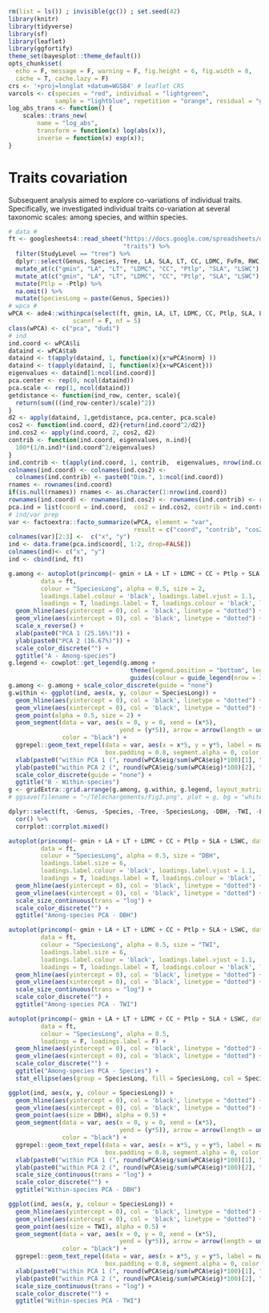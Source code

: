 ```r
rm(list = ls()) ; invisible(gc()) ; set.seed(42)
library(knitr)
library(tidyverse)
library(sf)
library(leaflet)
library(ggfortify)
theme_set(bayesplot::theme_default())
opts_chunk$set(
  echo = F, message = F, warning = F, fig.height = 6, fig.width = 8,
  cache = T, cache.lazy = F)
crs <- '+proj=longlat +datum=WGS84' # leaflet CRS
varcols <- c(species = "red", individual = "lightgreen", 
             sample = "lightblue", repetition = "orange", residual = "grey")
log_abs_trans <- function() {
    scales::trans_new(
        name = "log_abs", 
        transform = function(x) log(abs(x)), 
        inverse = function(x) exp(x));
}
```

# Traits covariation

Subsequent analysis aimed to explore co-variations of individual traits. 
Specifically, we investigated individual traits co-variation at several taxonomic scales: among species, and within species.

```r
# data #
ft <- googlesheets4::read_sheet("https://docs.google.com/spreadsheets/d/19eULgGa02RS6hwn2ngeEu4akF2YdaQGHS5xSac2hIYI/edit?usp=sharing",
                                "traits") %>% 
  filter(StudyLevel == "tree") %>% 
  dplyr::select(Genus, Species, Tree, LA, SLA, LT, CC, LDMC, FvFm, RWC, LSWC, Ptlp, gmin, DBH, TWI) %>% 
  mutate_at(c("gmin", "LA", "LT", "LDMC", "CC", "Ptlp", "SLA", "LSWC"), abs) %>% 
  mutate_at(c("gmin", "LA", "LT", "LDMC", "CC", "Ptlp", "SLA", "LSWC"), log) %>% 
  mutate(Ptlp = -Ptlp) %>% 
  na.omit() %>% 
  mutate(SpeciesLong = paste(Genus, Species))
# wpca #
wPCA <- ade4::withinpca(select(ft, gmin, LA, LT, LDMC, CC, Ptlp, SLA, LSWC), as.factor(ft$SpeciesLong), 
                  scannf = F, nf = 5)
class(wPCA) <- c("pca", "dudi")
# ind
ind.coord <- wPCA$li
dataind <- wPCA$tab
dataind <- t(apply(dataind, 1, function(x){x*wPCA$norm} ))
dataind <- t(apply(dataind, 1, function(x){x+wPCA$cent}))
eigenvalues <- dataind[1:ncol(ind.coord)]
pca.center <- rep(0, ncol(dataind))
pca.scale <- rep(1, ncol(dataind))
getdistance <- function(ind_row, center, scale){
  return(sum(((ind_row-center)/scale)^2))
}
d2 <- apply(dataind, 1,getdistance, pca.center, pca.scale)
cos2 <- function(ind.coord, d2){return(ind.coord^2/d2)}
ind.cos2 <- apply(ind.coord, 2, cos2, d2)
contrib <- function(ind.coord, eigenvalues, n.ind){
  100*(1/n.ind)*(ind.coord^2/eigenvalues)
}
ind.contrib <- t(apply(ind.coord, 1, contrib,  eigenvalues, nrow(ind.coord)))
colnames(ind.coord) <- colnames(ind.cos2) <-
  colnames(ind.contrib) <- paste0("Dim.", 1:ncol(ind.coord)) 
rnames <- rownames(ind.coord)
if(is.null(rnames)) rnames <- as.character(1:nrow(ind.coord))
rownames(ind.coord) <- rownames(ind.cos2) <- rownames(ind.contrib) <- rnames
pca.ind = list(coord = ind.coord,  cos2 = ind.cos2, contrib = ind.contrib)
# ind/var prep
var <- factoextra::facto_summarize(wPCA, element = "var", 
                                   result = c("coord", "contrib", "cos2"), axes = 1:2)
colnames(var)[2:3] <-  c("x", "y")
ind <- data.frame(pca.ind$coord[, 1:2, drop=FALSE])
colnames(ind)<- c("x", "y")
ind <- cbind(ind, ft)
```

```r
g.among <- autoplot(princomp(~ gmin + LA + LT + LDMC + CC + Ptlp + SLA + LSWC, data = ft, cor = T), 
         data = ft,
         colour = "SpeciesLong", alpha = 0.5, size = 2,
         loadings.label.colour = 'black', loadings.label.vjust = 1.1,
         loadings = T, loadings.label = T, loadings.colour = 'black', loadings.label.repel = T) +
  geom_hline(aes(yintercept = 0), col = 'black', linetype = "dotted") +
  geom_vline(aes(xintercept = 0), col = 'black', linetype = "dotted") +
  scale_x_reverse() +
  xlab(paste0("PCA 1 (25.16%)")) +
  ylab(paste0("PCA 2 (16.67%)")) +
  scale_color_discrete("") +
  ggtitle("A - Among-species") 
g.legend <- cowplot::get_legend(g.among +
                                  theme(legend.position = "bottom", legend.text = element_text(size = rel(0.8))) +
                                  guides(colour = guide_legend(nrow = 3)))
g.among <- g.among + scale_color_discrete(guide = "none")
g.within <- ggplot(ind, aes(x, y, colour = SpeciesLong)) +
  geom_hline(aes(yintercept = 0), col = 'black', linetype = "dotted") +
  geom_vline(aes(xintercept = 0), col = 'black', linetype = "dotted") +
  geom_point(alpha = 0.5, size = 2) +
  geom_segment(data = var, aes(x = 0, y = 0, xend = (x*5),
                               yend = (y*5)), arrow = arrow(length = unit(1/2, "picas")),
               color = "black") +
  ggrepel::geom_text_repel(data = var, aes(x = x*5, y = y*5, label = name),
                           box.padding = 0.8, segment.alpha = 0, color = "black") +
  xlab(paste0("within PCA 1 (", round(wPCA$eig/sum(wPCA$eig)*100)[1], "%)")) +
  ylab(paste0("within PCA 2 (", round(wPCA$eig/sum(wPCA$eig)*100)[2], "%)")) +
  scale_color_discrete(guide = "none") +
  ggtitle("B - Within-species")
g <- gridExtra::grid.arrange(g.among, g.within, g.legend, layout_matrix = rbind(c(1,2), c(3,3)), heights = c(3,1))
# ggsave(filename = "~/Téléchargements/Fig3.png", plot = g, bg = "white", height = 4, width = 6)
```

```r
dplyr::select(ft, -Genus, -Species, -Tree, -SpeciesLong, -DBH, -TWI, -FvFm, -RWC) %>% 
  cor() %>% 
  corrplot::corrplot.mixed()
```

```r
autoplot(princomp(~ gmin + LA + LT + LDMC + CC + Ptlp + SLA + LSWC, data = ft, cor = T), 
         data = ft,
         colour = "SpeciesLong", alpha = 0.5, size = "DBH",
         loadings.label.size = 6,
         loadings.label.colour = 'black', loadings.label.vjust = 1.1,
         loadings = T, loadings.label = T, loadings.colour = 'black', loadings.label.repel = T) +
  geom_hline(aes(yintercept = 0), col = 'black', linetype = "dotted") +
  geom_vline(aes(xintercept = 0), col = 'black', linetype = "dotted") +
  scale_size_continuous(trans = "log") +
  scale_color_discrete("") +
  ggtitle("Among-species PCA - DBH")
```


```r
autoplot(princomp(~ gmin + LA + LT + LDMC + CC + Ptlp + SLA + LSWC, data = ft, cor = T), 
         data = ft,
         colour = "SpeciesLong", alpha = 0.5, size = "TWI",
         loadings.label.size = 6,
         loadings.label.colour = 'black', loadings.label.vjust = 1.1,
         loadings = T, loadings.label = T, loadings.colour = 'black', loadings.label.repel = T) +
  geom_hline(aes(yintercept = 0), col = 'black', linetype = "dotted") +
  geom_vline(aes(xintercept = 0), col = 'black', linetype = "dotted") +
  scale_size_continuous(trans = "log") +
  scale_color_discrete("") +
  ggtitle("Among-species PCA - TWI")
```

```r
autoplot(princomp(~ gmin + LA + LT + LDMC + CC + Ptlp + SLA + LSWC, data = ft, cor = T), 
         data = ft,
         colour = "SpeciesLong", alpha = 0.5,
         loadings = F, loadings.label = F) +
  geom_hline(aes(yintercept = 0), col = 'black', linetype = "dotted") +
  geom_vline(aes(xintercept = 0), col = 'black', linetype = "dotted") +
  scale_color_discrete("") +
  ggtitle("Among-species PCA - Species") +
  stat_ellipse(aes(group = SpeciesLong, fill = SpeciesLong, col = SpeciesLong), level = 0.5)
```

```r
ggplot(ind, aes(x, y, colour = SpeciesLong)) +
  geom_hline(aes(yintercept = 0), col = 'black', linetype = "dotted") +
  geom_vline(aes(xintercept = 0), col = 'black', linetype = "dotted") +
  geom_point(aes(size = DBH), alpha = 0.5) +
  geom_segment(data = var, aes(x = 0, y = 0, xend = (x*5),
                               yend = (y*5)), arrow = arrow(length = unit(1/2, "picas")),
               color = "black") +
  ggrepel::geom_text_repel(data = var, aes(x = x*5, y = y*5, label = name),
                           box.padding = 0.8, segment.alpha = 0, color = "black") +
  xlab(paste0("within PCA 1 (", round(wPCA$eig/sum(wPCA$eig)*100)[1], "%)")) +
  ylab(paste0("within PCA 2 (", round(wPCA$eig/sum(wPCA$eig)*100)[2], "%)")) +
  scale_size_continuous(trans = "log") +
  scale_color_discrete("") +
  ggtitle("Within-species PCA - DBH")
```

```r
ggplot(ind, aes(x, y, colour = SpeciesLong)) +
  geom_hline(aes(yintercept = 0), col = 'black', linetype = "dotted") +
  geom_vline(aes(xintercept = 0), col = 'black', linetype = "dotted") +
  geom_point(aes(size = TWI), alpha = 0.5) +
  geom_segment(data = var, aes(x = 0, y = 0, xend = (x*5),
                               yend = (y*5)), arrow = arrow(length = unit(1/2, "picas")),
               color = "black") +
  ggrepel::geom_text_repel(data = var, aes(x = x*5, y = y*5, label = name),
                           box.padding = 0.8, segment.alpha = 0, color = "black") +
  xlab(paste0("within PCA 1 (", round(wPCA$eig/sum(wPCA$eig)*100)[1], "%)")) +
  ylab(paste0("within PCA 2 (", round(wPCA$eig/sum(wPCA$eig)*100)[2], "%)")) +
  scale_size_continuous(trans = "log") +
  scale_color_discrete("") +
  ggtitle("Within-species PCA - TWI")
```
